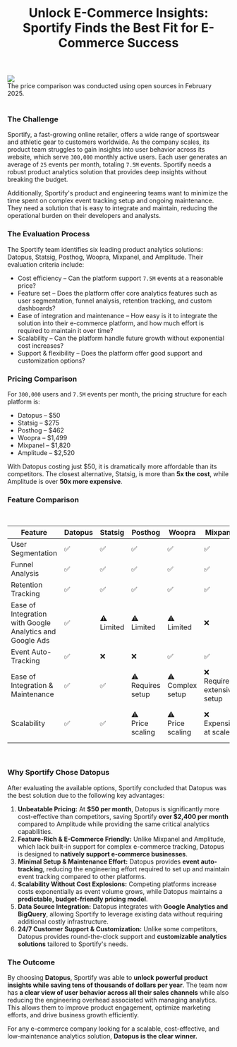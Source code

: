 ﻿---
title: "Unlock E-Commerce Insights: Sportify Finds the Best Fit for E-Commerce Success"
publishedAt: "2025-02-27"
summary: "Sportify, a fast-growing online retailer, offers a wide range of sportswear and athletic gear to customers worldwide. As the company scales, its product team struggles to gain insights into user behavior across its website, which serve 300,000 monthly active users. Each user generates an average of 25 events per month, totaling 7.5M events. Sportify needs a robust product analytics solution that provides deep insights without breaking the budget."
image: "https://datopus.blob.core.windows.net/case-studies/company-is-selecting-an-analytics-platform-for-its-online-store.svg"
---

<div class="flex justify-center">
    <img class="blog-image" src="https://datopus.blob.core.windows.net/case-studies/company-is-selecting-an-analytics-platform-for-its-online-store.svg" />
</div>
<div class="text-center">The price comparison was conducted using open sources in February 2025.</div>
<br/>

### The Challenge

Sportify, a fast-growing online retailer, offers a wide range of sportswear and athletic gear to customers worldwide. As the company scales, its product team struggles to gain insights into user behavior across its website, which serve <code>300,000</code> monthly active users. Each user generates an average of <code>25</code> events per month, totaling <code>7.5M</code> events. Sportify needs a robust product analytics solution that provides deep insights without breaking the budget.

Additionally, Sportify's product and engineering teams want to minimize the time spent on complex event tracking setup and ongoing maintenance. They need a solution that is easy to integrate and maintain, reducing the operational burden on their developers and analysts.

### The Evaluation Process

The Sportify team identifies six leading product analytics solutions: Datopus, Statsig, Posthog, Woopra, Mixpanel, and Amplitude. Their evaluation criteria include:

- Cost efficiency – Can the platform support <code>7.5M</code> events at a reasonable price?
- Feature set – Does the platform offer core analytics features such as user segmentation, funnel analysis, retention tracking, and custom dashboards?
- Ease of integration and maintenance – How easy is it to integrate the solution into their e-commerce platform, and how much effort is required to maintain it over time?
- Scalability – Can the platform handle future growth without exponential cost increases?
- Support & flexibility – Does the platform offer good support and customization options?

### Pricing Comparison

For <code>300,000</code> users and <code>7.5M</code> events per month, the pricing structure for each platform is:

- Datopus – $50
- Statsig – $275
- Posthog – $462
- Woopra – $1,499
- Mixpanel – $1,820
- Amplitude – $2,520

With Datopus costing just $50, it is dramatically more affordable than its competitors. The closest alternative, Statsig, is more than **5x the cost**, while Amplitude is over **50x more expensive**.

### Feature Comparison
<br/>
<div class="overflow-x-auto">
    <table class="w-full text-base border border-gray-300 bg-white rounded-lg">
        <thead>
        <tr>
            <th>Feature</th>
            <th>Datopus</th>
            <th>Statsig</th>
            <th>Posthog</th>
            <th>Woopra</th>
            <th>Mixpanel</th>
            <th>Amplitude</th>
        </tr>
        </thead>
        <tbody>
        <tr>
            <td>User Segmentation</td>
            <td>✅</td>
            <td>✅</td>
            <td>✅</td>
            <td>✅</td>
            <td>✅</td>
            <td>✅</td>
        </tr>
        <tr>
            <td>Funnel Analysis</td>
            <td>✅</td>
            <td>✅</td>
            <td>✅</td>
            <td>✅</td>
            <td>✅</td>
            <td>✅</td>
        </tr>
        <tr>
            <td>Retention Tracking</td>
            <td>✅</td>
            <td>✅</td>
            <td>✅</td>
            <td>✅</td>
            <td>✅</td>
            <td>✅</td>
        </tr>
        <tr>
            <td>Ease of Integration with Google Analytics and Google Ads</td>
            <td>✅</td>
            <td>⚠️<br/>Limited</td>
            <td>⚠️<br/>Limited</td>
            <td>⚠️<br/>Limited</td>
            <td>❌</td>
            <td>❌</td>
        </tr>
        <tr>
            <td>Event Auto-Tracking</td>
            <td>✅</td>
            <td>❌</td>
            <td>❌</td>
            <td>✅</td>
            <td>✅</td>
            <td>✅</td>
        </tr>
        <tr>
            <td>Ease of Integration & Maintenance</td>
            <td>✅</td>
            <td>✅</td>
            <td>⚠️<br/>Requires setup</td>
            <td>⚠️<br/>Complex setup</td>
            <td>❌<br/>Requires extensive setup</td>
            <td>❌<br/>Very complex setup</td>
        </tr>
        <tr>
            <td>Scalability</td>
            <td>✅</td>
            <td>✅</td>
            <td>⚠️<br/>Price scaling</td>
            <td>⚠️<br/>Price scaling</td>
            <td>❌<br/>Expensive at scale</td>
            <td>❌<br/>Very expensive at scale</td>
        </tr>
        </tbody>
    </table>
</div>
<br/>

### Why Sportify Chose Datopus

After evaluating the available options, Sportify concluded that Datopus was the best solution due to the following key advantages:

1. **Unbeatable Pricing:** At **$50 per month**, Datopus is significantly more cost-effective than competitors, saving Sportify **over $2,400 per month** compared to Amplitude while providing the same critical analytics capabilities.
2. **Feature-Rich & E-Commerce Friendly:** Unlike Mixpanel and Amplitude, which lack built-in support for complex e-commerce tracking, Datopus is designed to **natively support e-commerce businesses**.
3. **Minimal Setup & Maintenance Effort:** Datopus provides **event auto-tracking**, reducing the engineering effort required to set up and maintain event tracking compared to other platforms.
4. **Scalability Without Cost Explosions:** Competing platforms increase costs exponentially as event volume grows, while Datopus maintains a **predictable, budget-friendly pricing model**.
5. **Data Source Integration:** Datopus integrates with **Google Analytics and BigQuery**, allowing Sportify to leverage existing data without requiring additional costly infrastructure.
6. **24/7 Customer Support & Customization:** Unlike some competitors, Datopus provides round-the-clock support and **customizable analytics solutions** tailored to Sportify's needs.

### The Outcome

By choosing **Datopus**, Sportify was able to **unlock powerful product insights while saving tens of thousands of dollars per year**. The team now has **a clear view of user behavior across all their sales channels** while also reducing the engineering overhead associated with managing analytics. This allows them to improve product engagement, optimize marketing efforts, and drive business growth efficiently.

For any e-commerce company looking for a scalable, cost-effective, and low-maintenance analytics solution, **Datopus is the clear winner.**